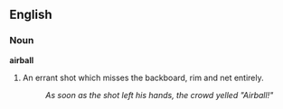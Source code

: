 ==English==

===Noun===
'''airball'''

# {{hoops}} An errant shot which misses the backboard, rim and net entirely.
#: ''As soon as the shot left his hands, the crowd yelled "Airball!"''